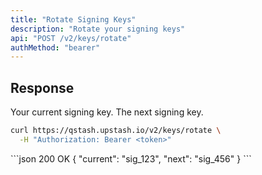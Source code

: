 ```yaml
---
title: "Rotate Signing Keys"
description: "Rotate your signing keys"
api: "POST /v2/keys/rotate"
authMethod: "bearer"
---
```


## Response

<ResponseField name="current" type="string" required>
  Your current signing key.
</ResponseField>
<ResponseField name="next" type="string" required>
  The next signing key.
</ResponseField>

<RequestExample>

```sh
curl https://qstash.upstash.io/v2/keys/rotate \
  -H "Authorization: Bearer <token>"
```

</RequestExample>

<ResponseExample>
```json 200 OK
{ "current": "sig_123", "next": "sig_456" }
```
</ResponseExample>
